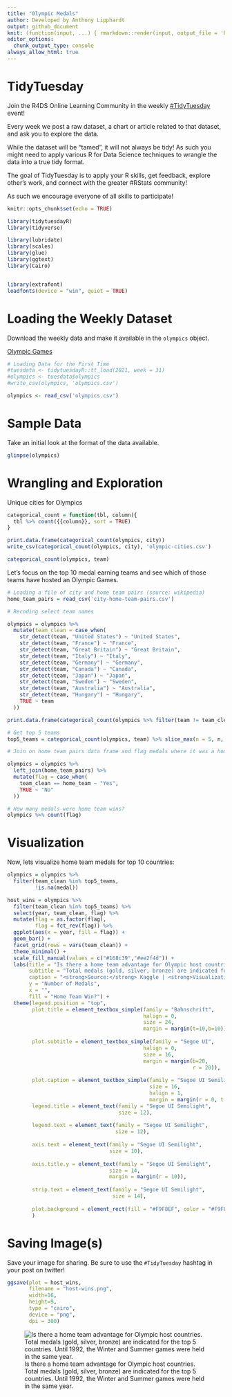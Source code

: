 ```yaml
---
title: "Olympic Medals"
author: Developed by Anthony Lipphardt
output: github_document
knit: (function(input, ...) { rmarkdown::render(input, output_file = 'README.md') })
editor_options: 
  chunk_output_type: console
always_allow_html: true
---
```


# TidyTuesday

Join the R4DS Online Learning Community in the weekly [#TidyTuesday](https://github.com/rfordatascience/tidytuesday) event!

Every week we post a raw dataset, a chart or article related to that dataset, and ask you to explore the data.

While the dataset will be “tamed”, it will not always be tidy! As such you might need to apply various R for Data Science techniques to wrangle the data into a true tidy format.

The goal of TidyTuesday is to apply your R skills, get feedback, explore other’s work, and connect with the greater #RStats community!

As such we encourage everyone of all skills to participate!

```r

knitr::opts_chunk$set(echo = TRUE)

library(tidytuesdayR)
library(tidyverse)

library(lubridate)
library(scales)
library(glue)
library(ggtext)
library(Cairo)


library(extrafont)
loadfonts(device = "win", quiet = TRUE)


```

# Loading the Weekly Dataset

Download the weekly data and make it available in the `olympics` object.

[Olympic Games](https://github.com/rfordatascience/tidytuesday/blob/master/data/2021/2021-07-27/readme.md)

```r

# Loading Data for the First Time
#tuesdata <- tidytuesdayR::tt_load(2021, week = 31)
#olympics <- tuesdata$olympics
#write_csv(olympics, 'olympics.csv')

olympics <- read_csv('olympics.csv')


```


# Sample Data

Take an initial look at the format of the data available.

```r

glimpse(olympics)


```

# Wrangling and Exploration


Unique cities for Olympics

```r

categorical_count = function(tbl, column){
  tbl %>% count({{column}}, sort = TRUE)
}

print.data.frame(categorical_count(olympics, city))
write_csv(categorical_count(olympics, city), 'olympic-cities.csv')

categorical_count(olympics, team)


```

Let's focus on the top 10 medal earning teams and see which of those teams have hosted an Olympic Games.

```r

# Loading a file of city and home team pairs (source: wikipedia)
home_team_pairs = read_csv('city-home-team-pairs.csv')

# Recoding select team names

olympics = olympics %>%
  mutate(team_clean = case_when(
    str_detect(team, "United States") ~ "United States",
    str_detect(team, "France") ~ "France",
    str_detect(team, "Great Britain") ~ "Great Britain",
    str_detect(team, "Italy") ~ "Italy",
    str_detect(team, "Germany") ~ "Germany",
    str_detect(team, "Canada") ~ "Canada",
    str_detect(team, "Japan") ~ "Japan",
    str_detect(team, "Sweden") ~ "Sweden",
    str_detect(team, "Australia") ~ "Australia",
    str_detect(team, "Hungary") ~ "Hungary",
    TRUE ~ team
  ))

print.data.frame(categorical_count(olympics %>% filter(team != team_clean), team))

# Get top 5 teams
top5_teams = categorical_count(olympics, team) %>% slice_max(n = 5, n, with_ties = FALSE) %>% pull(team)

# Join on home team pairs data frame and flag medals where it was a home team win

olympics = olympics %>%
  left_join(home_team_pairs) %>%
  mutate(flag = case_when(
    team_clean == home_team ~ "Yes",
    TRUE ~ "No"
  ))

# How many medals were home team wins?
olympics %>% count(flag)


```


# Visualization

Now, lets visualize home team medals for top 10 countries:

```r


olympics = olympics %>%
  filter(team_clean %in% top5_teams,
         !is.na(medal))

host_wins = olympics %>%
  filter(team_clean %in% top5_teams) %>%
  select(year, team_clean, flag) %>%
  mutate(flag = as.factor(flag),
         flag = fct_rev(flag)) %>%
  ggplot(aes(x = year, fill = flag)) +
  geom_bar() +
  facet_grid(rows = vars(team_clean)) +
  theme_minimal() +
  scale_fill_manual(values = c("#168c39","#ee2f4d")) +
  labs(title = "Is there a home team advantage for Olympic host countries?",
       subtitle = "Total medals (gold, silver, bronze) are indicated for the top 5 countries. Until 1992, the Winter and Summer games were held in the same year.",
       caption = "<strong>Source:</strong> Kaggle | <strong>Visualization:</strong> @a_lipphardt",
       y = "Number of Medals",
       x = "",
       fill = "Home Team Win?") +
  theme(legend.position = "top",
        plot.title = element_textbox_simple(family = "Bahnschrift",
                                            halign = 0,
                                            size = 24,
                                            margin = margin(t=10,b=10)),
        
        plot.subtitle = element_textbox_simple(family = "Segoe UI",
                                            halign = 0,
                                            size = 16,
                                            margin = margin(b=20, 
                                                            r = 20)),
        
        plot.caption = element_textbox_simple(family = "Segoe UI Semilight",
                                              size = 16,
                                              halign = 1,
                                              margin = margin(r = 0, t = 20, b = 5)),
        legend.title = element_text(family = "Segoe UI Semilight", 
                                    size = 12),
        
        legend.text = element_text(family = "Segoe UI Semilight",
                                   size = 12),
        
        axis.text = element_text(family = "Segoe UI Semilight",
                                 size = 10),   
        
        axis.title.y = element_text(family = "Segoe UI Semilight",
                                 size = 14,
                                 margin = margin(r = 10)),
        
        strip.text = element_text(family = "Segoe UI Semilight",
                                  size = 14),
        
        plot.background = element_rect(fill = "#F9F8EF", color = "#F9F8EF")
        )

```



# Saving Image(s)

Save your image for sharing. Be sure to use the `#TidyTuesday` hashtag in your post on twitter! 

```r

ggsave(plot = host_wins,
       filename = "host-wins.png",
       width=16,
       height=9,
       type = "cairo",
       device = "png",
       dpi = 300)

```

![Is there a home team advantage for Olympic host countries. Total medals (gold, silver, bronze) are indicated for the top 5 countries. Until 1992, the Winter and Summer games were held in the same year.](host-wins.png)





